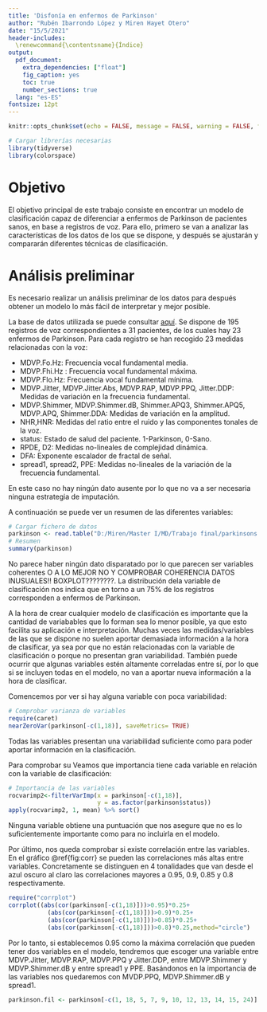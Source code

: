 ---
title: 'Disfonía en enfermos de Parkinson'
author: "Rubén Ibarrondo López y Miren Hayet Otero"
date: "15/5/2021"
header-includes:
  \renewcommand{\contentsname}{Índice}
output: 
  pdf_document: 
    extra_dependencies: ["float"]
    fig_caption: yes
    toc: true
    number_sections: true
  lang: "es-ES"
fontsize: 12pt
---

```{r setup, include=FALSE}
knitr::opts_chunk$set(echo = FALSE, message = FALSE, warning = FALSE, fig.pos = "H", out.extra = "")
```
```{r include=FALSE}
# Cargar librerías necesarias
library(tidyverse)
library(colorspace)
```

\newpage

# Objetivo

El objetivo principal de este trabajo consiste en encontrar un modelo de clasificación capaz de diferenciar a enfermos de Parkinson de pacientes sanos, en base a registros de voz. Para ello, primero se van a analizar las características de los datos de los que se dispone, y después se ajustarán y compararán diferentes técnicas de clasificación.

# Análisis preliminar

Es necesario realizar un análisis preliminar de los datos para después obtener un modelo lo más fácil de interpretar y mejor posible.

La base de datos utilizada se puede consultar [aquí](https://archive.ics.uci.edu/ml/datasets/Parkinsons). Se dispone de 195 registros de voz correspondientes a 31 pacientes, de los cuales hay 23 enfermos de Parkinson. Para cada registro se han recogido 23 medidas relacionadas con la voz:

* MDVP.Fo.Hz: Frecuencia vocal fundamental media.
* MDVP.Fhi.Hz : Frecuencia vocal fundamental máxima.
* MDVP.Flo.Hz: Frecuencia vocal fundamental mínima.
* MDVP.Jitter, MDVP.Jitter.Abs, MDVP.RAP, MDVP.PPQ, Jitter.DDP: Medidas de variación en la frecuencia fundamental.
* MDVP.Shimmer, MDVP.Shimmer.dB, Shimmer.APQ3, Shimmer.APQ5, MDVP.APQ, Shimmer.DDA: Medidas de variación en la amplitud.
* NHR,HNR: Medidas del ratio entre el ruido y las componentes tonales de la voz.
* status: Estado de salud del paciente. 1-Parkinson, 0-Sano.
* RPDE, D2: Medidas no-lineales de complejidad dinámica.
* DFA: Exponente escalador de fractal de señal.
* spread1, spread2, PPE: Medidas no-lineales de la variación de la frecuencia fundamental.

En este caso no hay ningún dato ausente por lo que no va a ser necesaria ninguna estrategia de imputación.

A continuación se puede ver un resumen de las diferentes variables:

\scriptsize

```{r}
# Cargar fichero de datos
parkinson <- read.table("D:/Miren/Master I/MD/Trabajo final/parkinsons.data",sep=',',header = TRUE)
# Resumen
summary(parkinson)
```
\normalsize
No parece haber ningún dato disparatado por lo que parecen ser variables coherentes O A LO MEJOR NO Y COMPROBAR COHERENCIA DATOS INUSUALES!! BOXPLOT????????. La distribución dela variable de clasificación nos indica que en torno a un 75% de los registros corresponden a enfermos de Parkinson.

A la hora de crear cualquier modelo de clasificación es importante que la cantidad de variabables que lo forman sea lo menor posible, ya que esto facilita su aplicación e interpretación. Muchas veces las medidas/variables de las que se dispone no suelen aportar demasiada información a la hora de clasificar, ya sea por que no están relacionadas con la variable de clasificación o porque no presentan gran variabilidad. También puede ocurrir que algunas variables estén altamente correladas entre sí, por lo que si se incluyen todas en el modelo, no van a aportar nueva información a la hora de clasificar.

Comencemos por ver si hay alguna variable con poca variabilidad:

\scriptsize
```{r}
# Comprobar varianza de variables
require(caret)
nearZeroVar(parkinson[-c(1,18)], saveMetrics= TRUE)
```

\normalsize

Todas las variables presentan una variabilidad suficiente como para poder aportar información en la clasificación.

Para comprobar su Veamos que importancia tiene cada variable en relación con la variable de clasificación:

\scriptsize

```{r}
# Importancia de las variables
rocvarimp2<-filterVarImp(x = parkinson[-c(1,18)], 
                         y = as.factor(parkinson$status))
apply(rocvarimp2, 1, mean) %>% sort()
```
\normalsize

Ninguna variable obtiene una puntuación que nos asegure que no es lo suficientemente importante como para no incluirla en el modelo.

Por último, nos queda comprobar si existe correlación entre las variables. En el gráfico \@ref{fig:corr} se pueden las correlaciones más altas entre variables. Concretamente se distinguen en 4 tonalidades que van desde el azul oscuro al claro las correlaciones mayores a 0.95, 0.9, 0.85 y 0.8 respectivamente.

```{r corr, out.height="70%",out.width="70%",fig.align='center',fig.cap='Correlación entre variables'}
require("corrplot")
corrplot((abs(cor(parkinson[-c(1,18)]))>0.95)*0.25+
           (abs(cor(parkinson[-c(1,18)]))>0.9)*0.25+
           (abs(cor(parkinson[-c(1,18)]))>0.85)*0.25+
           (abs(cor(parkinson[-c(1,18)]))>0.8)*0.25,method="circle")
```

Por lo tanto, si establecemos 0.95 como la máxima correlación que pueden tener dos variables en el modelo, tendremos que escoger una variable entre MDVP.Jitter, MDVP.RAP, MDVP.PPQ y Jitter.DDP, entre MDVP.Shimmer y MDVP.Shimmer.dB y entre spread1 y PPE. Basándonos en la importancia de las variables nos quedaremos con MVDP.PPQ, MDVP.Shimmer.dB y spread1.

```{r}
parkinson.fil <- parkinson[-c(1, 18, 5, 7, 9, 10, 12, 13, 14, 15, 24)]
```


